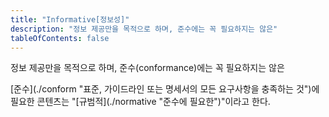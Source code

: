 ```yaml
---
title: "Informative[정보성]"
description: "정보 제공만을 목적으로 하며, 준수에는 꼭 필요하지는 않은"
tableOfContents: false
---
```


정보 제공만을 목적으로 하며, 준수(<span lang="en">conformance</span>)에는 꼭 필요하지는 않은

<Aside title="참고">
[준수](./conform "표준, 가이드라인 또는 명세서의 모든 요구사항을 충족하는 것")에 필요한 콘텐츠는 "[규범적](./normative "준수에 필요한")"이라고 한다.
</Aside>

